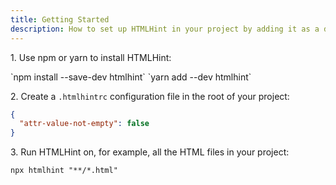 ```yaml
---
title: Getting Started
description: How to set up HTMLHint in your project by adding it as a dev dependency and configuring it.
---
```



1\. Use npm or yarn to install HTMLHint:

<Tabs>
  <TabItem label="npm">
`npm install --save-dev htmlhint`
  </TabItem>
  <TabItem label="yarn">
`yarn add --dev htmlhint`
  </TabItem>
</Tabs>

2\. Create a `.htmlhintrc` configuration file in the root of your project:

```json
{
  "attr-value-not-empty": false
}
```

3\. Run HTMLHint on, for example, all the HTML files in your project:

```shell
npx htmlhint "**/*.html"
```
